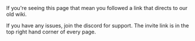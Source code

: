 
<Callout type="warning">
    If you're seeing this page that mean you followed a link that directs to our old wiki.
</Callout>


If you have any issues, join the discord for support. The invite link is in the top right hand corner of every page.